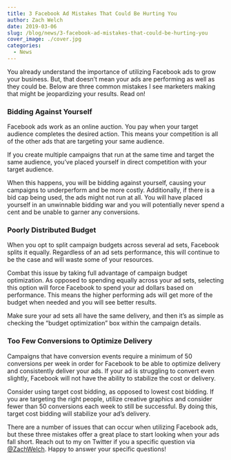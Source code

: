 ```yaml
---
title: 3 Facebook Ad Mistakes That Could Be Hurting You
author: Zach Welch
date: 2019-03-06
slug: /blog/news/3-facebook-ad-mistakes-that-could-be-hurting-you
cover_image: ./cover.jpg
categories:
  - News
---
```


You already understand the importance of utilizing Facebook ads to grow your business. But, that doesn’t mean your ads are performing as well as they could be. Below are three common mistakes I see marketers making that might be jeopardizing your results. Read on!

### Bidding Against Yourself

Facebook ads work as an online auction. You pay when your target audience completes the desired action. This means your competition is all of the other ads that are targeting your same audience.

If you create multiple campaigns that run at the same time and target the same audience, you’ve placed yourself in direct competition with your target audience.

When this happens, you will be bidding against yourself, causing your campaigns to underperform and be more costly. Additionally, if there is a bid cap being used, the ads might not run at all. You will have placed yourself in an unwinnable bidding war and you will potentially never spend a cent and be unable to garner any conversions.

### Poorly Distributed Budget

When you opt to split campaign budgets across several ad sets, Facebook splits it equally. Regardless of an ad sets performance, this will continue to be the case and will waste some of your resources.

Combat this issue by taking full advantage of campaign budget optimization. As opposed to spending equally across your ad sets, selecting this option will force Facebook to spend your ad dollars based on performance. This means the higher performing ads will get more of the budget when needed and you will see better results.

Make sure your ad sets all have the same delivery, and then it’s as simple as checking the “budget optimization” box within the campaign details.

### Too Few Conversions to Optimize Delivery

Campaigns that have conversion events require a minimum of 50 conversions per week in order for Facebook to be able to optimize delivery and consistently deliver your ads. If your ad is struggling to convert even slightly, Facebook will not have the ability to stabilize the cost or delivery.

Consider using target cost bidding, as opposed to lowest cost bidding. If you are targeting the right people, utilize creative graphics and consider fewer than 50 conversions each week to still be successful. By doing this, target cost bidding will stabilize your ad’s delivery.

There are a number of issues that can occur when utilizing Facebook ads, but these three mistakes offer a great place to start looking when your ads fall short. Reach out to my on Twitter if you a specific question via [@ZachWelch][1]. Happy to answer your specific questions!

[1]: https://twitter.com/zachwelch
